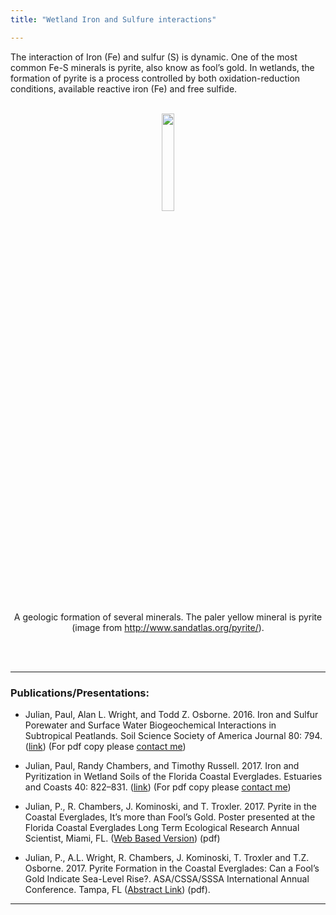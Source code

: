 ```yaml
---
title: "Wetland Iron and Sulfure interactions"

---
```


The interaction of Iron (Fe) and sulfur (S) is dynamic. One of the most common Fe-S minerals is pyrite, also know as fool's gold. In wetlands, the formation of pyrite is a process controlled by both oxidation-reduction conditions, available reactive iron (Fe) and free sulfide.

<br>
<center><div><img src="images/pyrite.jpeg" width="20%" align="center"></div></center>
<br>
<bf>
<center>A geologic formation of several minerals. The paler yellow mineral is pyrite (image from [http://www.sandatlas.org/pyrite/](http://www.sandatlas.org/pyrite/){target="_blank"}).</center>
<br>
<br>

***

### Publications/Presentations:
* Julian, Paul, Alan L. Wright, and Todd Z. Osborne. 2016. Iron and Sulfur Porewater and Surface Water Biogeochemical Interactions in Subtropical Peatlands. Soil Science Society of America Journal 80: 794. ([link](https://dl.sciencesocieties.org/publications/sssaj/abstracts/80/3/794){target="_blank"}) (For pdf copy please [contact me](mailto:pjulian@ufl.edu))
 
* Julian, Paul, Randy Chambers, and Timothy Russell. 2017. Iron and Pyritization in Wetland Soils of the Florida Coastal Everglades. Estuaries and Coasts 40: 822–831. ([link](https://link.springer.com/article/10.1007/s12237-016-0180-3){target="_blank"}) (For pdf copy please [contact me](mailto:pjulian@ufl.edu))

* Julian, P., R. Chambers, J. Kominoski, and T. Troxler. 2017. Pyrite in the Coastal Everglades, It’s more than Fool’s Gold. Poster presented at the Florida Coastal Everglades Long Term Ecological Research Annual Scientist, Miami, FL.  ([Web Based Version](http://rpubs.com/pjulian/LTER_FeS){target="_blank"}) (pdf)

* Julian, P., A.L. Wright, R. Chambers, J. Kominoski, T. Troxler and T.Z. Osborne. 2017. Pyrite Formation in the Coastal Everglades: Can a Fool's Gold Indicate Sea-Level Rise?. ASA/CSSA/SSSA International Annual Conference. Tampa, FL  ([Abstract Link](https://scisoc.confex.com/scisoc/2017am/webprogram/Paper107254.html){target="_blank"}) (pdf).

***